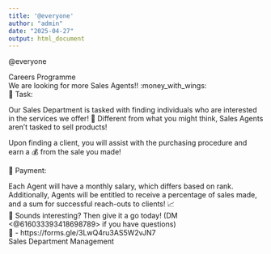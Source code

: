 ```yaml
---
title: '@everyone'
author: "admin"
date: "2025-04-27"
output: html_document
---
```


@everyone <br/>

Careers Programme <br/>
We are looking for more Sales Agents!! :money_with_wings: <br/>
🎯 Task: <br/>

Our Sales Department is tasked with finding individuals who are interested in the services we offer! 🌟 Different from what you might think, Sales Agents aren't tasked to sell products! <br/>

Upon finding a client, you will assist with the purchasing procedure and earn a 💰 from the sale you made! <br/>

💼 Payment: <br/>

Each Agent will have a monthly salary, which differs based on rank. Additionally, Agents will be entitled to receive a percentage of sales made, and a sum for successful reach-outs to clients! 📈
<br/>
🚀 Sounds interesting? Then give it a go today! (DM <@616033393418698789> if you have questions) <br/>
🔗 - https://forms.gle/3LwQ4ru3AS5W2vJN7
<br/>
Sales Department Management